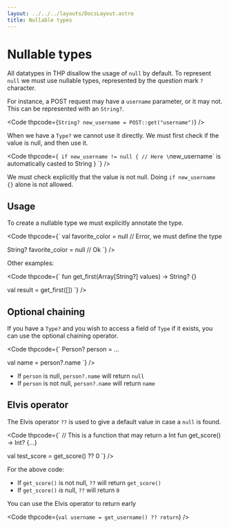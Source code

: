 ```yaml
---
layout: ../../../layouts/DocsLayout.astro
title: Nullable types
---
```


# Nullable types

All datatypes in THP disallow the usage of `null` by default.
To represent `null` we must use nullable types, represented
by the question mark `?` character.

For instance, a POST request may have a `username` parameter,
or it may not. This can be represented with an `String?`.

<Code thpcode={`
String? new_username = POST::get("username")
`} />

When we have a `Type?` we cannot use it directly. We must first
check if the value is null, and then use it.

<Code thpcode={`
if new_username != null {
    // Here \`new_username\` is automatically casted to String
}
`} />

We must check explicitly that the value is not null. Doing
`if new_username {}` alone is not allowed.

## Usage

To create a nullable type we must explicitly annotate the type.

<Code thpcode={`
val favorite_color = null      // Error, we must define the type

String? favorite_color = null  // Ok
`} /> 

Other examples:

<Code thpcode={`
fun get_first(Array[String?] values) -> String? {}

val result = get_first([])
`} />

## Optional chaining

If you have a `Type?` and you wish to access a field of `Type` if it exists,
you can use the optional chaining operator.

<Code thpcode={`
Person? person = ...

val name = person?.name
`} />

- If `person` is null, `person?.name` will return `null`
- If `person` is not null, `person?.name` will return `name`


## Elvis operator

The Elvis operator `??` is used to give a default value in case a `null` is found.

<Code thpcode={`
// This is a function that may return a Int
fun get_score() -> Int? {...}

val test_score = get_score() ?? 0
`} />

For the above code:

- If `get_score()` is not null, `??` will return `get_score()`
- If `get_score()` *is* null, `??` will return `0`

You can use the Elvis operator to return early

<Code thpcode={`
val username = get_username() ?? return
`} />



